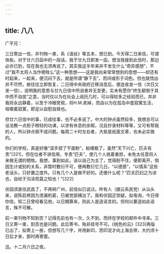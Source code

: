 ```yaml
---
---
---
```

title: 八八
---




广平兄：

三日寄出一信，并刊物一束，系《语丝》等五本，想已到。今天得二日来信，可谓快矣。对于廿六日函中的一段话，我于廿九日即发一函，想当我接到此信时，那边必亦已到，现在我也无须再说了。其实我这半年来并不发生什么“奇异感想”，不过“我不太将人当作牺牲么”这一种思想——这是我向来常常想到的思想——却还有时起来，一起来，便沉闷下去，就是所谓“静下去”，而间或形于词色。但也就悟出并不尽然，故往往立即恢复，二日得中央政府迁移消息后，便连夜发一信（次日又发一信），说明我的意思与廿九日信中所说者并无变更，实未有愿你“终生颠倒于其中而不自拔”之意，当时仅以为在社会上阅历几时，可以得较多之经验而已，并非我将永远静着，以至于冷眼旁观，将H.M.卖掉，而自以为在孤岛中度寂寞生活，咀嚼着寂寞，即足以自慰自赎也。

但廿六日信中的事，已成往事，也不必多说了。中大的钟点虽然较多，我想总可以设法教一点担子稍轻的功课，以求有休息的余暇，况且抄录材料等等，又可有帮我的人，所以钟点倒不成问题。每周二十时左右者，大抵是纸面文章，也未必实做的。

你们的学校，真是好像“湿手捏了干面粉”，粘缠极了，虽然“天下兴亡，匹夫有责”[321]，但在位者不讲信用，专责“匹夫”，使几个人挑着重担，未免太任意将人来做无谓的牺牲。我想，事到如此，该以自己为主了，觉得耐不住，便即离开，倘因生计或别的关系，非暂时敷衍不可，便再敷衍它几日。“以德感”，“以情系”这些老话头，只好置之度外。只有几个人是做不好的。还傻什么呢？“匹夫匹妇之为谅也，自经于沟渎而莫之知也！”[322]

伏园须直往武昌了，不再转广州，前信似已说过。昨有人（据云系民党）从汕头来，说陈启修因为泄漏机密，已被党部捕治了。我和伏园正惊疑，拟电询，今日得你信，知二日曾经看见他，以日期算来，则此人是造谣言的。但何以要造如此谣言，殊不可解。

前一束刊物不知到否？记得先前也有一次，久不到，而终在学校的邮件中寻来。三日又寄一束，到否也是问题。此后寄书，殆非挂号不可。《桃色的云》[323]再版已出了，拟寄上一册，但想写几个字，并用新印，而印泥才向上海去带，大约须十日后才来，那时再寄罢。

迅。十二月六日之夜。